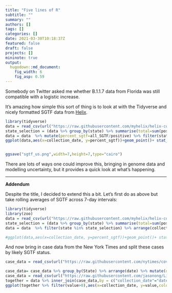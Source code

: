 ```yaml
---
title: "Five lines of R"
subtitle: ""
summary: ""
authors: []
tags: []
categories: []
date: 2021-03-30T10:18:37Z
featured: false
draft: false
projects: []
mininote: true
output: 
  hugodown::md_document:
    fig_width: 6 
    fig_asp: 0.59
---
```


Somebody on Twitter asked me whether B.1.1.7 data from Florida was still compatible with a logistic increase.

It's amazing how simple this sort of thing is to look at with the Tidyverse and nicely formatted SGTF data from [Helix](https://github.com/myhelix/helix-covid19db). 
```r
library(tidyverse)
data = read_csv(url("https://raw.githubusercontent.com/myhelix/helix-covid19db/master/counts_by_state.csv"))
state_selection = (data %>% group_by(state) %>% summarise(total=sum(positive)) %>% filter(total>5000))$state
data = data  %>% mutate(percent_sgtf=all_SGTF/positive) %>% filter(state %in% state_selection)
ggplot(data,aes(x=collection_date, y=percent_sgtf))+geom_point()+ stat_smooth(method = "glm", method.args = list(family = "binomial"), se = FALSE,  fullrange=TRUE) +xlim(lubridate::ymd("2020-12-01"),lubridate::ymd("2021-04-30"))+labs(title="US SGTF",x="Date",y="Percent SGTF")+facet_wrap(~state)+theme_bw()+scale_y_continuous(label=scales::percent)



```

```r


ggsave("sgtf_us.png",width=7,height=7,type="cairo")
```

There are lots of ways one could improve this, bringing in genome data and modelling uncertainty, but it provides a quick look at what's happening.

<hr>

**Addendum**

Despite the title, I decided to extend this a bit. Let's first do as above but take rolling averages of SGTF across 7-day intervals:

```r
library(tidyverse)
library(zoo)
data = read_csv(url("https://raw.githubusercontent.com/myhelix/helix-covid19db/master/counts_by_state.csv"))
state_selection = (data %>% group_by(state) %>% summarise(total=sum(positive)) %>% filter(total>5000))$state
data = data  %>% filter(state %in% state_selection) %>% arrange(collection_date) %>% group_by(state) %>% mutate(all_SGTF = rollsum(all_SGTF,7,na.pad=T),  positive=rollsum(positive,7,na.pad=T), percent_sgtf=all_SGTF/positive)

#ggplot(data,aes(x=collection_date, y=percent_sgtf))+geom_point()+ stat_smooth(method = "glm", method.args = list(family = "binomial"), se = FALSE,  fullrange=TRUE) +xlim(lubridate::ymd("2020-12-01"),lubridate::ymd("2021-04-30"))+labs(x="Date",y="Percent SGTF")+facet_wrap(~state)+theme_bw()+scale_y_continuous(label=scales::percent)
```

And now bring in case data from the New York Times and split these cases by likely SGTF status.

```r
case_data = read_csv(url("https://raw.githubusercontent.com/nytimes/covid-19-data/master/us-states.csv")) %>% rename(State=state)

case_data= case_data %>% group_by(State) %>% arrange(date) %>% mutate(daily_cases=cases-lag(cases)) %>% mutate(smoothed_daily_cases=rollmean(daily_cases,k=7,na.pad=T))
case_data = read_csv(url("https://raw.githubusercontent.com/jasonong/List-of-US-States/master/states.csv"))%>% inner_join(case_data) 
together = data %>% inner_join(case_data,by = c("collection_date"="date","state"="Abbreviation")) %>% mutate(`SGTF cases` = percent_sgtf * smoothed_daily_cases, `non-SGTF cases` = (1-percent_sgtf) * smoothed_daily_cases) %>% select(State,collection_date,`SGTF cases`,`non-SGTF cases`)  %>% pivot_longer(c(`SGTF cases`,`non-SGTF cases`))
ggplot(together %>% filter(value>0),aes(x=collection_date, y=value,color=name))+geom_line()+labs(title="US daily cases by SGTF status",x="Date",y="Daily cases",color="Type")+facet_wrap(~State)+theme_bw()+xlim(lubridate::ymd("2021-1-01"),NA)+scale_y_log10()+scale_color_manual(values=c("blue","red"))+coord_cartesian(ylim=c(10,10000))


```



